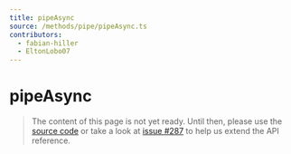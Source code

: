 ```yaml
---
title: pipeAsync
source: /methods/pipe/pipeAsync.ts
contributors:
  - fabian-hiller
  - EltonLobo07
---
```


# pipeAsync

> The content of this page is not yet ready. Until then, please use the [source code](https://github.com/fabian-hiller/valibot/blob/main/library/src/methods/pipe/pipeAsync.ts) or take a look at [issue #287](https://github.com/fabian-hiller/valibot/issues/287) to help us extend the API reference.
